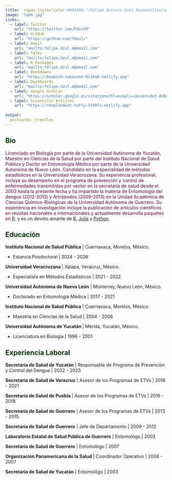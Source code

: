 ```yaml
---
title:  <span style="color:#003300;">Felipe Antonio Dzul Manzanilla</span>
image: "fadm.jpg"
links:
  - label: Twitter
    url: "https://twitter.com/FdzulM"
  - label: GitHub
    url: "https://github.com/fdzul/"
  - label: Email
    url: "mailto:felipe.dzul.m@email.com"
  - label: Talks
    url: "mailto:felipe.dzul.m@email.com"
  - label: R Packages
    url: "mailto:felipe.dzul.m@email.com"
  - label: Bookdowns
    url: "https://beamish-zabaione-0c1040.netlify.app"
  - label: Dashboards
    url: "mailto:felipe.dzul.m@email.com"
  - label: Google Scholar
    url: "https://scholar.google.es/citations?hl=es&pli=1&user=3e3-4VkAAAAJ"
  - label: Scientific Articles
    url: "https://resplendent-taffy-3740fa.netlify.app"
    
output:
  postcards::trestles
---
```

 
##  **<span style="color:#003300;">Bio</span>**

<span style="color:#660033;">Licenciado en Biología por parte de la Universidad Autónoma de Yucatán, Maestro en Ciencias de la Salud por parte del Instituto Nacional de Salud Pública y Doctor en Entomología Médica por parte de la Universidad Autonóma de Nuevo León. Candidato en la especialidad de métodos estadísticos en la Universidad Veracruzana. Su experiencia profesional, incluye su desempeño en el programa de prevención y control de enfermedades transmitidas por vector en la secretaría de salud desde el 2003 hasta la presente fecha y ha impartido la materia de Entomología del dengue (2012-2013) y Artrópodos (2009-2013) en la Unidad Académica de Ciencias Químico-Biológicas de la Universidad Autónoma de Guerrero. Su experiencia en investigación incluye la publicación de artículos científicos en revistas nacionales e internacionales y actualmente desarrolla paquetes en [R](https://cran.r-project.org/).</span>  y es un devoto amante de [R](https://cran.r-project.org/), [Julia](https://julialang.org/) y [Python](https://www.python.org/).

##  **<span style="color:#003300;">Educación</span>**


**Instituto Nacional de Salud Pública** | Cuernavaca, Morelos, México.

  - Estancia Posdoctoral | 2024 - 2026


**Universidad Veracruzana** | Xalapa, Veracruz, México.

  - Especialista en Métodos Estadísticos | 2021 - 2022

**Universidad Autonoma de Nuevo León** | Monterrey, Nuevo León, México.

  - Doctorado en Entomología Médica | 2017 - 2021

**Instituto Nacional de Salud Pública** | Cuernavaca, Morelos, México.

  - Maestría en Ciencias de la Salud | 2004 - 2006

**Universidad Autónoma de Yucatán ** | Mérida, Yucatán, México.

 - Licenciatura en Biología  | 1996 - 2001


##  **<span style="color:#003300;">Experiencia Laboral </span>**


**Secretaría de Salud de Yucatán** | Responsable de Programa de Prevención y Control del Dengue | 2022 - 2023


**Secretaría de Salud de Veracruz** | Asesor de los Programas de ETVs | 2019 - 2021

**Secretaría de Salud de Puebla** | Asesor de los Programas de ETVs | 2016 - 2018

**Secretaría de Salud de Guerrero** | Asesor de los Programas de ETVs | 2013 - 2015

**Secretaría de Salud de Guerrero** | Jefe de Departamento | 2009 - 2012

**Laboratorio Estatal de Salud Pública de Guerrero** | Entomológo | 2003

**Secretaría de Salud de Guerrero** | Entomológo | 2007

**Organización Panamericana de la Salud** | Coordinador Operativo | 2006 - 2007

**Secretaría de Salud de Yucatán** | Entomológo | 2003